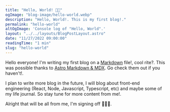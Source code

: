 ```yaml
---
title: "Hello, World! 👋🏽"
ogImage: "blog-image/hello-world.webp"
description: "Hello, World!. This is my first blog!."
permalink: "hello-world"
altOgImage: 'Console log of "Hello, World".'
layout: "../../layouts/BlogPostLayout.astro"
date: "11/27/2022 09:00:00"
readingTime: "1 min"
slug: "hello-world"
---
```


Hello everyone! I'm writing my first blog on a [Markdown](https://daringfireball.net/projects/markdown/) file!, cool rite?. This was possible thanks to [Astro Markdown & MDX](https://docs.astro.build/en/guides/markdown-content/). Go check them out if you haven't!.

I plan to write more blog in the future, I will blog about front-end engineering (React, Node, Javascript, Typescript, etc) and maybe some of my life journal. So stay tune for more content from me!.

Alright that will be all from me, I'm signing off 🚶🏽‍♂️.
